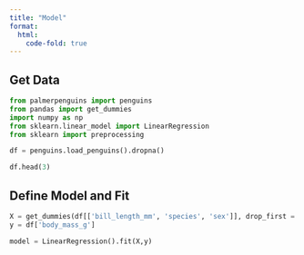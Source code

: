 ```yaml
---
title: "Model"
format:
  html:
    code-fold: true
---
```


## Get Data

```python
from palmerpenguins import penguins
from pandas import get_dummies
import numpy as np
from sklearn.linear_model import LinearRegression
from sklearn import preprocessing
```

```python
df = penguins.load_penguins().dropna()

df.head(3)
```


## Define Model and Fit

```python
X = get_dummies(df[['bill_length_mm', 'species', 'sex']], drop_first = True)
y = df['body_mass_g']

model = LinearRegression().fit(X,y)
```


